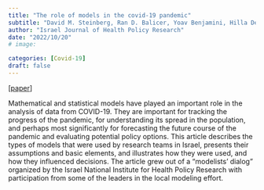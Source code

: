 ```yaml
---
title: "The role of models in the covid-19 pandemic"
subtitle: "David M. Steinberg, Ran D. Balicer, Yoav Benjamini, Hilla De-Leon, Doron Gazit, Hagai Rossman, Eli Sprecher"
author: "Israel Journal of Health Policy Research"
date: "2022/10/20"
# image: 

categories: [Covid-19]
draft: false
---
```


[[paper](https://ijhpr.biomedcentral.com/articles/10.1186/s13584-022-00546-5)]

Mathematical and statistical models have played an important role in the analysis of data from COVID-19. They are important for tracking the progress of the pandemic, for understanding its spread in the population, and perhaps most significantly for forecasting the future course of the pandemic and evaluating potential policy options. This article describes the types of models that were used by research teams in Israel, presents their assumptions and basic elements, and illustrates how they were used, and how they influenced decisions. The article grew out of a “modelists’ dialog” organized by the Israel National Institute for Health Policy Research with participation from some of the leaders in the local modeling effort.

